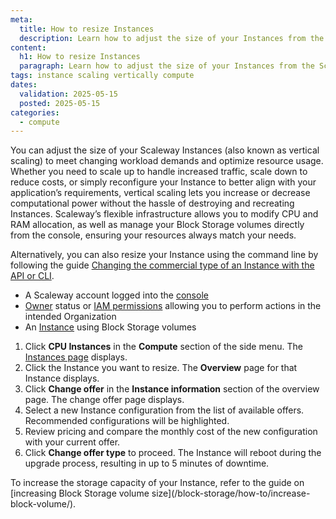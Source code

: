 ```yaml
---
meta:
  title: How to resize Instances
  description: Learn how to adjust the size of your Instances from the Scaleway console to handle varying workloads effectively.
content:
  h1: How to resize Instances
  paragraph: Learn how to adjust the size of your Instances from the Scaleway console to handle varying workloads effectively.
tags: instance scaling vertically compute
dates:
  validation: 2025-05-15
  posted: 2025-05-15
categories:
  - compute
---
```




You can adjust the size of your Scaleway Instances (also known as vertical scaling) to meet changing workload demands and optimize resource usage.
Whether you need to scale up to handle increased traffic, scale down to reduce costs, or simply reconfigure your Instance to better align with your application’s requirements, vertical scaling lets you increase or decrease computational power without the hassle of destroying and recreating Instances.
Scaleway’s flexible infrastructure allows you to modify CPU and RAM allocation, as well as manage your Block Storage volumes directly from the console, ensuring your resources always match your needs.

Alternatively, you can also resize your Instance using the command line by following the guide [Changing the commercial type of an Instance with the API or CLI](/instances/api-cli/migrating-instances/).

<Requirements />

- A Scaleway account logged into the [console](https://console.scaleway.com)
- [Owner](/iam/concepts/#owner) status or [IAM permissions](/iam/concepts/#permission) allowing you to perform actions in the intended Organization
- An [Instance](/instances/how-to/create-an-instance/) using Block Storage volumes

1. Click **CPU Instances** in the **Compute** section of the side menu. The [Instances page](https://console.scaleway.com/instance/servers) displays.
2. Click the Instance you want to resize. The **Overview** page for that Instance displays.
3. Click **Change offer** in the **Instance information** section of the overview page. The change offer page displays.
    <Lightbox image={image} alt="Instance information of the Scaleway console highlighting the change offer link" size="medium" />
4. Select a new Instance configuration from the list of available offers. Recommended configurations will be highlighted.
5. Review pricing and compare the monthly cost of the new configuration with your current offer.
6. Click **Change offer type** to proceed.
    <Message type="note">
      The Instance will reboot during the upgrade process, resulting in up to 5 minutes of downtime.
    </Message>

<Message type="tip">
  To increase the storage capacity of your Instance, refer to the guide on [increasing Block Storage volume size](/block-storage/how-to/increase-block-volume/).
</Message>
